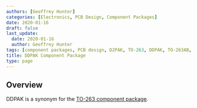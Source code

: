 ```yaml
---
authors: [Geoffrey Hunter]
categories: [Electronics, PCB Design, Component Packages]
date: 2020-01-16
draft: false
last_update:
  date: 2020-01-16
  author: Geoffrey Hunter
tags: [component packages, PCB design, D2PAK, TO-263, DDPAK, TO-263AB, TO-279, SMD-220]
title: DDPAK Component Package
type: page
---
```



## Overview

DDPAK is a synonym for the [TO-263 component package](/pcb-design/component-packages/to-263-component-package/).
